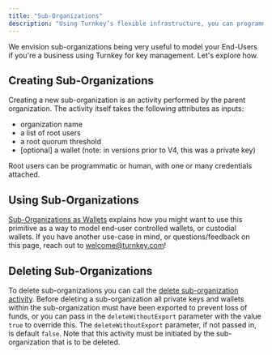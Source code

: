 ```yaml
---
title: "Sub-Organizations"
description: "Using Turnkey’s flexible infrastructure, you can programmatically create and manage sub-organizations for your end-users. sub-organizations aren't subject to size limits: you can create as many sub-organizations as needed. The parent organization has **read-only** visibility into all of its sub-organizations, and activities performed in sub-organizations roll up to the parent for billing purposes."
---
```


We envision sub-organizations being very useful to model your End-Users if you're a business using Turnkey for key management. Let's explore how.

## Creating Sub-Organizations

Creating a new sub-organization is an activity performed by the parent organization. The activity itself takes the following attributes as inputs:

* organization name
* a list of root users
* a root quorum threshold
* \[optional] a wallet (note: in versions prior to V4, this was a private key)

Root users can be programmatic or human, with one or many credentials attached.

## Using Sub-Organizations

[Sub-Organizations as Wallets](/embedded-wallets/sub-organizations-as-wallets) explains how you might want to use this primitive as a way to model end-user controlled wallets, or custodial wallets. If you have another use-case in mind, or questions/feedback on this page, reach out to [welcome@turnkey.com](mailto:welcome@turnkey.com)!

## Deleting Sub-Organizations

To delete sub-organizations you can call the [delete sub-organization activity](/api-reference/organizations/delete-sub-organization). Before deleting a sub-organization all private keys and wallets within the sub-organization must have been exported to prevent loss of funds, or you can pass in the `deleteWithoutExport` parameter with the value `true` to override this. The `deleteWithoutExport` parameter, if not passed in, is default `false`. Note that this activity must be initiated by the sub-organization that is to be deleted.
